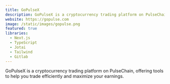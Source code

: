 ```yaml
---
title: GoPulseX
description: GoPulseX is a cryptocurrency trading platform on PulseChain, offering tools to help you trade efficiently and maximize your earnings.
website: https://gopulse.com
image: /static/images/gopulse.png
featured: true
libraries:
  - Next.js
  - TypeScript
  - Jotai
  - Tailwind
  - Gitlab
---
```


GoPulseX is a cryptocurrency trading platform on PulseChain, offering tools to help you trade efficiently and maximize your earnings.